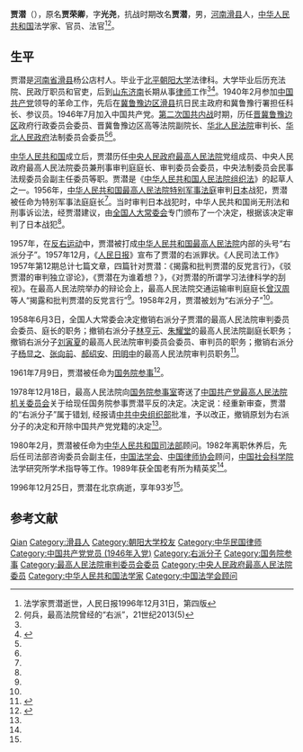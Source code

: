 '''贾潜'''（{{bd|1903年|5月9日|1996年|12月25日}}），原名'''贾荣卿'''，字'''光尧'''，抗战时期改名'''贾潜'''，男，[[河南|河南]][[滑县|滑县]]人，[[中华人民共和国|中华人民共和国]]法学家、官员、法官<ref name=shishi>法学家贾潜逝世，人民日报1996年12月31日，第四版</ref><ref name=hebing>何兵，最高法院曾经的“右派”，21世纪2013(5)</ref>。

== 生平 ==
贾潜是[[河南省|河南省]][[滑县|滑县]]杨公店村人。毕业于[[北平|北平]][[朝阳大学|朝阳大学]]法律科。大学毕业后历充法院、民政厅职员和官吏，后到[[山东|山东]][[济南|济南]]长期从事[[律师|律师]]工作<ref name=hebing/><ref name=qindian>{{Cite web |url =http://mt.sohu.com/20150903/n420378321.shtml  |title = 贾潜：毛主席钦点的特别军事法庭庭长 |author =  |date = 2015-09-03 |publisher = 搜狐 |language =  |accessdate =  |quote =  }}</ref>。1940年2月参加[[中国共产党|中国共产党]]领导的革命工作，先后在[[冀鲁豫边区|冀鲁豫边区]][[滑县|滑县]]抗日民主政府和冀鲁豫行署担任科长、参议员。1946年7月加入中国共产党。[[第二次国共内战|第二次国共内战]]时期，历任[[晋冀鲁豫边区|晋冀鲁豫边区]]政府行政委员会委员、晋冀鲁豫边区高等法院副院长、[[华北人民法院|华北人民法院]]审判长、[[华北人民政府|华北人民政府]]法制委员会委员<ref name=shishi/><ref name=qindian/>。

[[中华人民共和国|中华人民共和国]]成立后，贾潜历任[[中央人民政府最高人民法院|中央人民政府最高人民法院]]党组成员、中央人民政府最高人民法院委员兼刑事审判庭庭长、审判委员会委员，中央法制委员会民事法规委员会副主任委员等职。贾潜是《[[中华人民共和国人民法院组织法|中华人民共和国人民法院组织法]]》的起草人之一。1956年，[[中华人民共和国最高人民法院特别军事法庭|中华人民共和国最高人民法院特别军事法庭]]审判[[日本|日本]]战犯，贾潜被任命为特别军事法庭庭长<ref name=shishi/>。当时审判日本战犯时，中华人民共和国尚无刑法和刑事诉讼法，经贾潜建议，由[[全国人大常委会|全国人大常委会]]专门颁布了一个决定，根据该决定审判了日本战犯<ref name=hebing/>。

1957年，在[[反右运动|反右运动]]中，贾潜被打成[[中华人民共和国最高人民法院|中华人民共和国最高人民法院]]内部的头号“右派分子”。1957年12月，《[[人民日报|人民日报]]》宣布了贾潜的右派罪状。《人民司法工作》1957年第12期总计七篇文章，四篇针对贾潜：《揭露和批判贾潜的反党言行》，《驳贾潜的审判独立谬论》，《贾潜在为谁着想？》，《对贾潜的所谓学习法律科学的刮视》。在最高人民法院举办的辩论会上，最高人民法院交通运输审判庭庭长[[曾汉周|曾汉周]]等人“揭露和批判贾潜的反党言行”<ref name=hebing/>。1958年2月，贾潜被划为“右派分子”<ref name=canshi/>。

1958年6月3日，全国人大常委会决定撤销右派分子贾潜的最高人民法院审判委员会委员、庭长的职务；撤销右派分子[[林亨元|林亨元]]、[[朱耀堂|朱耀堂]]的最高人民法院副庭长职务；撤销右派分子[[刘寅夏|刘寅夏]]的最高人民法院审判委员会委员、审判员的职务；撤销右派分子[[杨显之|杨显之]]、[[张向前|张向前]]、[[郝绍安|郝绍安]]、[[田明中|田明中]]的最高人民法院审判员职务<ref>{{Cite web  |url =http://www.npc.gov.cn/wxzl/gongbao/2000-12/06/content_5000530.htm  |title =全国人民代表大会常务委员会撤职人员（1958年6月3日）  |author =  |date =2000-12-06  |publisher =中国法院网  |language =  |accessdate =  |quote =  |archive-url =https://web.archive.org/web/20170408081355/http://www.npc.gov.cn/wxzl/gongbao/2000-12/06/content_5000530.htm  |archive-date =2017年4月8日  |dead-url =yes  }}</ref>。

1961年7月9日，贾潜被任命为[[国务院参事|国务院参事]]<ref name=canshi>{{Cite web|url =  http://www.counsellor.gov.cn/lsyg/dsj/2012-02-08/255.shtml|title =  1978年大事记|author =  |date =  2012-02-08|publisher =  国务院参事室|language =  |accessdate =  |quote =  |archive-date =  2020-08-08|archive-url =  https://web.archive.org/web/20200808084258/http://counsellor.gov.cn/lsyg/dsj/2012-02-08/255.shtml|dead-url =  no}}</ref>。

1978年12月18日，最高人民法院向[[国务院参事室|国务院参事室]]寄送了[[中国共产党最高人民法院机关委员会|中国共产党最高人民法院机关委员会]]关于给现任国务院参事贾潜平反的决定。决定说：经重新审查，贾潜的“右派分子”属于错划, 经报请[[中共中央组织部|中共中央组织部]]批准，予以改正，撤销原划为右派分子的决定和开除中国共产党党籍的决定<ref name=canshi/>。

1980年2月，贾潜被任命为[[中华人民共和国司法部|中华人民共和国司法部]]顾问。1982年离职休养后，先后任司法部咨询委员会副主任，[[中国法学会|中国法学会]]、[[中国律师协会|中国律师协会]]顾问，[[中国社会科学院|中国社会科学院]]法学研究所学术指导等工作。1989年获全国老有所为精英奖<ref name=shishi/>。

1996年12月25日，贾潜在北京病逝，享年93岁<ref name=shishi/>。 

== 参考文献 ==
{{Reflist|2}}

{{国务院参事}}
{{Navboxes 
| title  = 贾潜在[[中国法学会|中国法学会]]的职务
| list1  =
{{中国法学会第三届理事会}}
}}

{{Authority control}}
{{DEFAULTSORT:Jia贾}}
[[Category:贾姓|Qian]]
[[Category:滑县人|Category:滑县人]]
[[Category:朝阳大学校友|Category:朝阳大学校友]]
[[Category:中华民国律师|Category:中华民国律师]]
[[Category:中国共产党党员_(1946年入党)|Category:中国共产党党员 (1946年入党)]]
[[Category:右派分子|Category:右派分子]]
[[Category:国务院参事|Category:国务院参事]]
[[Category:最高人民法院审判委员会委员|Category:最高人民法院审判委员会委员]]
[[Category:中央人民政府最高人民法院委员|Category:中央人民政府最高人民法院委员]]
[[Category:中华人民共和国法学家|Category:中华人民共和国法学家]]
[[Category:中国法学会顾问|Category:中国法学会顾问]]